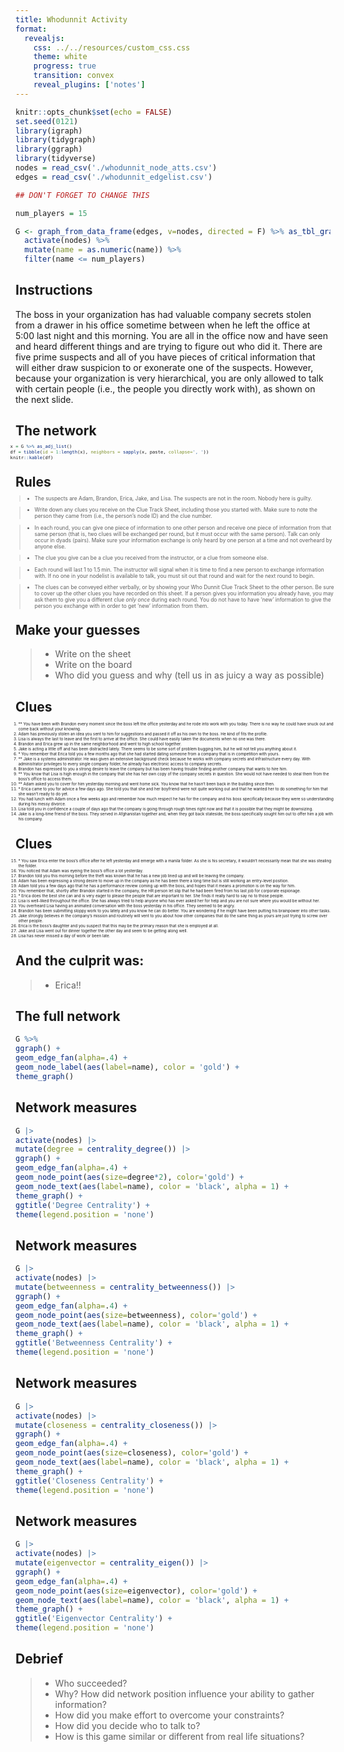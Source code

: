 ```yaml
---
title: Whodunnit Activity
format: 
  revealjs:
    css: ../../resources/custom_css.css
    theme: white
    progress: true
    transition: convex
    reveal_plugins: ['notes']
---
```




```r
knitr::opts_chunk$set(echo = FALSE)
set.seed(0121)
library(igraph)
library(tidygraph)
library(ggraph)
library(tidyverse)
nodes = read_csv('./whodunnit_node_atts.csv')
edges = read_csv('./whodunnit_edgelist.csv')

## DON'T FORGET TO CHANGE THIS

num_players = 15

G <- graph_from_data_frame(edges, v=nodes, directed = F) %>% as_tbl_graph() %>%
  activate(nodes) %>%
  mutate(name = as.numeric(name)) %>%
  filter(name <= num_players)
```

## Instructions

The boss in your organization has had valuable company secrets stolen from a drawer in his office sometime between when he left the office at 5:00 last night and this morning. You are all in the office now and have seen and heard different things and are trying to figure out who did it. There are five prime suspects and all of you have pieces of critical information that will either draw suspicion to or exonerate one of the suspects. However, because your organization is very hierarchical, you are only allowed to talk with certain people (i.e., the people you directly work with), as shown on the next slide.

## The network

<div style='margin:-1em; font-size:60%;'>

```r
x = G %>% as_adj_list()
df = tibble(id = 1:length(x), neighbors = sapply(x, paste, collapse=', '))
knitr::kable(df)
```

</div>

## Rules

<div style='margin:-1em; font-size:60%;'>

> - The suspects are Adam, Brandon, Erica, Jake, and Lisa. The suspects are not in the room. Nobody here is guilty.

> - Write down any clues you receive on the Clue Track Sheet, including those you started with. Make sure to note the person they came from (i.e., the person's node ID) and the clue number.

> - In each round, you can give one piece of information to one other person and receive one piece of information from that same person (that is, two clues will be exchanged per round, but it must occur with the same person). Talk can only occur in dyads (pairs). Make sure your information exchange is only heard by one person at a time and not overheard by anyone else.

> - The clue you give can be a clue you received from the instructor, or a clue from someone else.

> - Each round will last 1 to 1.5 min. The instructor will signal when it is time to find a new person to exchange information with. If no one in your nodelist is available to talk, you must sit out that round and wait for the next round to begin.

> - The clues can be conveyed either verbally, or by showing your Who Dunnit Clue Track Sheet to the other person. Be sure to cover up the other clues you have recorded on this sheet. If a person gives you information you already have, you may ask them to give you a different clue _only once_ during each round. You do not have to have 'new' information to give the person you exchange with in order to get 'new' information from them.

</div>

## Make your guesses

> - Write on the sheet
> - Write on the board
> - Who did you guess and why (tell us in as juicy a way as possible)


## Clues

<div style='margin:-1em; font-size:45%;'>

1. ** You have been with Brandon every moment since the boss left the office yesterday and he rode into work with you today. There is no way he could have snuck out and come back without your knowing.
2. Adam has previously stolen an idea you sent to him for suggestions and passed it off as his own to the boss. He kind of fits the profile.
3. Lisa is always the last to leave and the first to arrive at the office. She could have easily taken the documents when no one was there.
4. Brandon and Erica grew up in the same neighborhood and went to high school together. 
5. Jake is acting a little off and has been distracted lately. There seems to be some sort of problem bugging him, but he will not tell you anything about it.
6. \* You remember that Erica told you a few months ago that she had started dating someone from a company that is in competition with yours.
7. ** Jake is a systems administrator. He was given an extensive background check because he works with company secrets and infrastructure every day. With administrator privileges to every single company folder, he already has electronic access to company secrets.
8. Brandon has expressed to you a strong desire to leave the company but has been having trouble finding another company that wants to hire him.
9. ** You know that Lisa is high enough in the company that she has her own copy of the company secrets in question. She would not have needed to steal them from the boss's office to access them.
10. ** Adam asked you to cover for him yesterday morning and went home sick. You know that he hasn't been back in the building since then.
11. \* Erica came to you for advice a few days ago. She told you that she and her boyfriend were not quite working out and that he wanted her to do something for him that she wasn't ready to do yet.
12. You had lunch with Adam once a few weeks ago and remember how much respect he has for the company and his boss specifically because they were so understanding during his messy divorce.
13. Lisa told you in confidence a couple of days ago that the company is going through rough times right now and that it is possible that they might be downsizing.
14. Jake is a long-time friend of the boss. They served in Afghanistan together and, when they got back stateside, the boss specifically sought him out to offer him a job with his company.
</div>

## Clues


<div style='margin:-1em; font-size:45%;'>
15. \* You saw Erica enter the boss's office after he left yesterday and emerge with a manila folder. As she is his secretary, it wouldn't necessarily mean that she was stealing the folder.
16. You noticed that Adam was eyeing the boss's office a lot yesterday.
17. Brandon told you this morning before the theft was known that he has a new job lined up and will be leaving the company.
18. Adam has been expressing a strong desire to move up in the company as he has been there a long time but is still working an entry-level position.
19. Adam told you a few days ago that he has a performance review coming up with the boss, and hopes that it means a promotion is on the way for him.
20. You remember that, shortly after Brandon started in the company, the HR person let slip that he had been fired from his last job for corporate espionage.
21. \* Erica does the best she can and is very eager to please the people that are important to her. She finds it really hard to say no to those people.
22. Lisa is well-liked throughout the office. She has always tried to help anyone who has ever asked her for help and you are not sure where you would be without her.
23. You overheard Lisa having an animated conversation with the boss yesterday in his office. They seemed to be angry.
24. Brandon has been submitting sloppy work to you lately and you know he can do better. You are wondering if he might have been putting his brainpower into other tasks. 
25. Jake strongly believes in the company's mission and routinely will vent to you about how other companies that do the same thing as yours are just trying to screw over other people.
26. Erica is the boss's daughter and you suspect that this may be the primary reason that she is employed at all. 
27. Jake and Lisa went out for dinner together the other day and seem to be getting along well.
28. Lisa has never missed a day of work or been late.  

</div>

## And the culprit was:

> - Erica!!

## The full network

```r
G %>% 
ggraph() + 
geom_edge_fan(alpha=.4) + 
geom_node_label(aes(label=name), color = 'gold') + 
theme_graph()
```

## Network measures


```r
G |>
activate(nodes) |>
mutate(degree = centrality_degree()) |>
ggraph() + 
geom_edge_fan(alpha=.4) + 
geom_node_point(aes(size=degree*2), color='gold') +
geom_node_text(aes(label=name), color = 'black', alpha = 1) + 
theme_graph() +
ggtitle('Degree Centrality') +
theme(legend.position = 'none')

```

## Network measures

```r
G |>
activate(nodes) |>
mutate(betweenness = centrality_betweenness()) |>
ggraph() + 
geom_edge_fan(alpha=.4) + 
geom_node_point(aes(size=betweenness), color='gold') +
geom_node_text(aes(label=name), color = 'black', alpha = 1) + 
theme_graph() + 
ggtitle('Betweenness Centrality') +
theme(legend.position = 'none')

```


## Network measures

```r
G |>
activate(nodes) |>
mutate(closeness = centrality_closeness()) |>
ggraph() + 
geom_edge_fan(alpha=.4) + 
geom_node_point(aes(size=closeness), color='gold') +
geom_node_text(aes(label=name), color = 'black', alpha = 1) + 
theme_graph() + 
ggtitle('Closeness Centrality') +
theme(legend.position = 'none')

```

## Network measures


```r
G |>
activate(nodes) |>
mutate(eigenvector = centrality_eigen()) |>
ggraph() + 
geom_edge_fan(alpha=.4) + 
geom_node_point(aes(size=eigenvector), color='gold') +
geom_node_text(aes(label=name), color = 'black', alpha = 1) + 
theme_graph() +
ggtitle('Eigenvector Centrality') +
theme(legend.position = 'none')


```


## Debrief

> - Who succeeded?
> - Why? How did network position influence your ability to gather information?
> - How did you make effort to overcome your constraints?
> - How did you decide who to talk to?
> - How is this game similar or different from real life situations?
